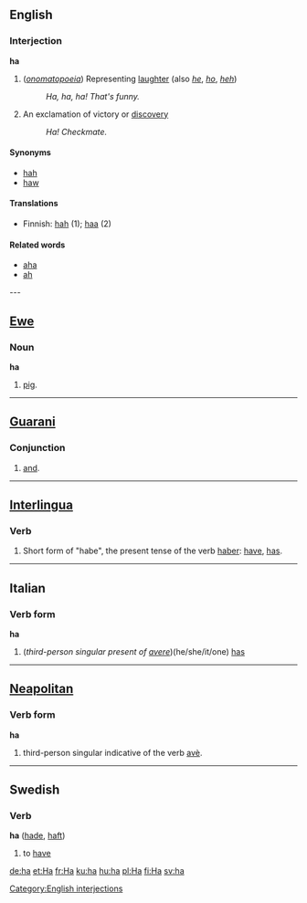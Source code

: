 ==English==
===Interjection===
'''ha'''
# (''[[onomatopoeia]]'') Representing [[laughter]] (also ''[[he]]'', ''[[ho]]'', ''[[heh]]'')
#: ''Ha, ha, ha!  That's funny.''
# An exclamation of victory or [[discovery]]
#: ''Ha! Checkmate.''

==== Synonyms ====
* [[hah]]
* [[haw]]

==== Translations ====
*Finnish: [[hah]] (1); [[haa]] (2)

==== Related words ====
*[[aha]]
*[[ah]]
---
==[[Ewe]]==
===Noun===
'''ha'''

#[[pig]].
----
==[[Guarani]]==
===Conjunction===
# [[and]].

----
==[[Interlingua]]==
===Verb===
# Short form of "habe", the present tense of the verb [[haber]]: [[have]], [[has]].

----
==Italian==
===Verb form===
'''ha'''

# (''third-person singular present of [[avere]]'')(he/she/it/one) [[has]]

----
==[[Neapolitan]]==
===Verb form===
'''ha'''
# third-person singular indicative of the verb [[avè]].

----
==Swedish==
===Verb===
'''ha''' ([[hade]], [[haft]])

# to [[have]]

[[Category:English interjections]]

[[de:ha]]
[[et:Ha]]
[[fr:Ha]]
[[ku:ha]]
[[hu:ha]]
[[pl:Ha]]
[[fi:Ha]]
[[sv:ha]]
